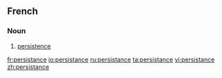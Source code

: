 ==French==

===Noun===
{{fr-noun|f|-}}

# [[persistence]]

[[fr:persistance]]
[[io:persistance]]
[[ru:persistance]]
[[ta:persistance]]
[[vi:persistance]]
[[zh:persistance]]